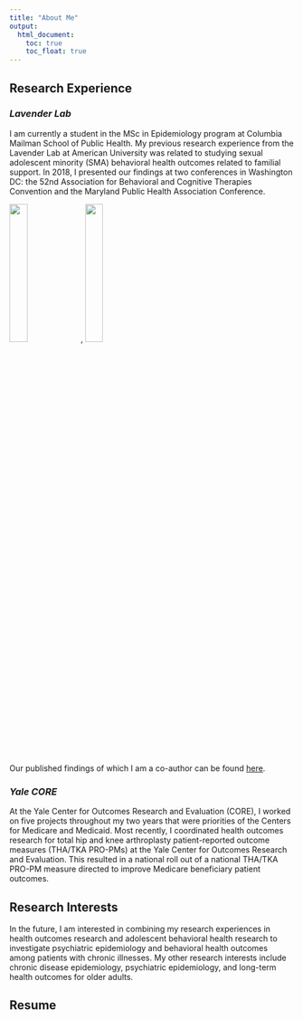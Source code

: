 ```yaml
---
title: "About Me"
output: 
  html_document:
    toc: true
    toc_float: true
---
```


## Research Experience

### *Lavender Lab*

I am currently a student in the MSc in Epidemiology program at Columbia Mailman School of Public Health. My previous research experience from the Lavender Lab at American University was related to studying sexual adolescent minority (SMA) behavioral health outcomes related to familial support. In 2018, I presented our findings at two conferences in Washington DC: the 52nd Association for Behavioral and Cognitive Therapies Convention and the Maryland Public Health Association Conference. 

<img src="images/ABCT.jpg" style="width:25%">, <img src="images/MDPHA.jpg" style="width:25%">

Our published findings of which I am a co-author can be found [here](https://onlinelibrary.wiley.com/doi/10.1111/fare.12514).

### *Yale CORE*

At the Yale Center for Outcomes Research and Evaluation (CORE), I worked on five projects throughout my two years that were priorities of the Centers for Medicare and Medicaid. Most recently, I coordinated health outcomes research for total hip and knee arthroplasty patient-reported outcome measures (THA/TKA PRO-PMs) at the Yale Center for Outcomes Research and Evaluation. This resulted in a national roll out of a national THA/TKA PRO-PM measure directed to improve Medicare beneficiary patient outcomes.

## Research Interests

In the future, I am interested in combining my research experiences in health outcomes research and adolescent behavioral health research to investigate psychiatric epidemiology and behavioral health outcomes among patients with chronic illnesses. My other research interests include chronic disease epidemiology, psychiatric epidemiology, and long-term health outcomes for older adults. 

## Resume

<object data="images/Quinn Anderson Resume.pdf" width="800" height="800" type='application/pdf'/>

